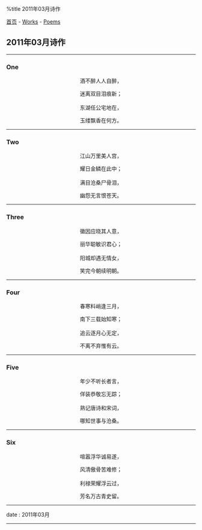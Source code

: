 %title 2011年03月诗作

[[../../index|首页]] - [[../index|Works]] - [[index|Poems]]
==2011年03月诗作==
----
===One===
<center>
酒不醉人人自醉，

迷离双目泪痕新；<br><br>

东湖任公宅地在，

玉缕飘香在何方。
</center>
----
===Two===
<center>
江山万里美人宫，

耀日金鳞在此中；<br><br>

满目沧桑尸骨泪，

幽怨无言恨苍天。
</center>
----
===Three===
<center>
徽因应晓其人意，

丽华聪敏识君心；<br><br>

阳城却遇无情女，

笑完今朝续明朝。
</center>
----
===Four===
<center>
春寒料峭逢三月，

南下三载始知寒；<br><br>

追云逐月心无定，

不离不弃惟有云。
</center>
----
===Five===
<center>
年少不听长者言，

佯装恭敬忘无踪；<br><br>

熟记唐诗和宋词，

哪知世事与沧桑。
</center>
----
===Six===
<center>
喧嚣浮华诚易遂，

风清傲骨苦难修；<br><br>

利禄荣耀浮云过，

芳名万古青史留。
</center>
----
<red>date</red> : 2011年03月
----
